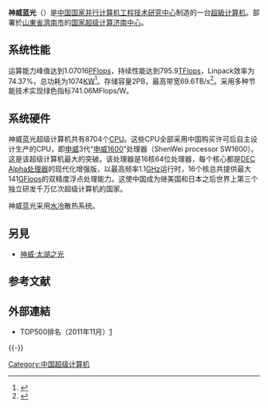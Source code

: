 {{Refimprove|time=2021-10-16T13:06:59+00:00}}
{{TA
|G1=IT
|G2=Electronics
}}
{{Infobox custom computer
| Image =
| Caption = Caption
| Dates = 2011年
| Operators = [[中國國家超級計算中心|中國國家超級計算中心]]
| Sponsors = [[江南计算所|江南计算所]][[863計劃|863計劃]]
| Location = [[中國大陆|中國大陆]]山东省济南市
| Architecture = MPP万万亿次体系架构
| Memory =
| Storage = 2PB
| Speed = 1.07016[[PFlops|PFlops]]（峰值）<br/>795.9[[TFlops|TFlops]]（持续性能）
| Power = 1074KW
| Space =
| Cost =
| ChartName = [[TOP500|TOP500]]
| ChartPosition = 14
| ChartDate = 2011年11月
| Purpose = [[科學研究|科學研究]]等
| Legacy = 中国第一台独立研发的千万亿次超级计算机
| Emulators =
| Website =
| Sources =
}}
'''神威蓝光'''（{{lang-en|Sunway BlueLight MPP}}）是[[中国|中国]][[国家并行计算机工程技术研究中心|国家并行计算机工程技术研究中心]]制造的一台[[超級计算机|超級计算机]]。部署於[[山東省|山東省]][[濟南市|濟南市]]的[[国家超级计算济南中心|国家超级计算济南中心]]。

== 系统性能 ==
运算能力峰值达到1.07016[[PFlops|PFlops]]，持续性能达到795.9[[TFlops|TFlops]]，Linpack效率为74.37%，总功耗为1074[[千瓦|KW]]<ref>{{Cite web |url=http://tech.163.com/digi/11/1031/07/7HM5JAVR001618J1.html |title=国产CPU掀热潮揭秘神威蓝光来龙去脉 |access-date=2011-11-24 |archive-url=https://web.archive.org/web/20111102194747/http://tech.163.com/digi/11/1031/07/7HM5JAVR001618J1.html |archive-date=2011-11-02 |dead-url=yes }}</ref>。存储容量2PB，最高带宽69.6TB/s<ref>{{Cite web |url=http://news.ifeng.com/mil/2/detail_2012_10/20/18401801_0.shtml |title=14万3千枚CPU：探访中国首台自主超级计算机 (图) |access-date=2012-10-20 |archive-date=2019-05-20 |archive-url=https://web.archive.org/web/20190520220829/http://news.ifeng.com/mil/2/detail_2012_10/20/18401801_0.shtml |dead-url=no }}</ref>。采用多种节能技术实现绿色指标741.06MFlops/W。

== 系统硬件 ==
神威蓝光超级计算机共有8704个[[CPU|CPU]]。这些CPU全部采用中国购买许可后自主设计生产的CPU，即[[申威|申威]]3代“[[申威1600|申威1600]]”处理器（ShenWei processor SW1600）。这是该超级计算机最大的突破。该处理器是16核64位处理器，每个核心都是[[DEC_Alpha|DEC Alpha处理器]]的现代化增强版，以最高频率1.1[[GHz|GHz]]运行时，16个核总共提供最大141[[GFlops|GFlops]]的双精度浮点处理能力。这使中国成为继美国和日本之后世界上第三个独立研发千万亿次超级计算机的国家。

神威蓝光采用[[水冷|水冷]]散热系统。

==另見==
*[[神威·太湖之光|神威·太湖之光]]

== 参考文献 ==
{{Reflist}}

== 外部連結 ==
* TOP500排名（2011年11月）[http://www.top500.org/list/2011/11/100] {{Wayback|url=http://www.top500.org/list/2011/11/100 |date=20200101081939 }}

{{-}}
{{中国国家超级计算中心}}

[[Category:中国超级计算机|Category:中国超级计算机]]

{{Compu-stub}}